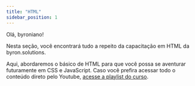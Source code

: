 ```yaml
---
title: "HTML"
sidebar_position: 1
---
```


Olá, byroniano!

Nesta seção, você encontrará tudo a repeito da capacitação em HTML da byron.solutions.

Aqui, abordaremos o básico de HTML para que você possa se aventurar futuramente em CSS e JavaScript. Caso você prefira acessar todo o conteúdo direto pelo Youtube, [acesse a playlist do curso](https://www.youtube.com/playlist?list=PLc77ERAwzB_0-C3oGJm0y-HPBf2dWS7UL).
